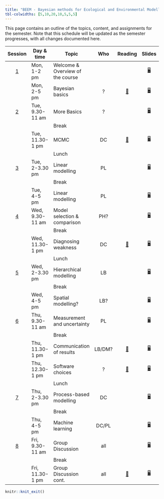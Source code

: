 ---
title: "BEEM - Bayesian methods for Ecological and Environmental Modelling"
tbl-colwidths: [5,10,20,10,5,5,5]
---

This page contains an outline of the topics, content, and assignments for the semester. Note that this schedule will be updated as the semester progresses, with all changes documented here.

::: column-screen-inset-right
|         Session         | Day & time       | Topic                            |  Who   |                            Reading                            |                                  Slides                                  |                                                Practical                                                 |
|:--------:|----------|----------|:--------:|:--------:|:--------:|:------------:|
| [1](/weeks/week-1.html) | Mon, 1-2 pm      | Welcome & Overview of the course |        |                                                               |     [🖥️](/slides/lab-0.html "Lab slides"){aria-label="Lab 0 slides"}     |  [📋](/ae/ae-1-markdown.html "Application exercise"){aria-label="Application Exercise 1 instructions"}   |
|                         | Mon, 2-5 pm      | Bayesian basics                  |   ?    | [📖](/weeks/week-1.html#prepare){aria-label="Week 1 summary"} | [🖥️](/slides/lec-1.pdf "Lecture slides"){aria-label="Lecture 1 slides"}  |  [📋](/ae/ae-1-markdown.html "Application exercise"){aria-label="Application Exercise 1 instructions"}   |
| [2](/weeks/week-2.html) | Tue, 9.30-11 am  | More Basics                      |   ?    |                                                               |     [🖥️](/slides/lab-1.html "Lab slides"){aria-label="Lab 1 slides"}     |                                                                                                          |
|                         |                  | Break                            |        |                                                               |                                                                          |                                                                                                          |
|                         | Tue, 11.30- 1 pm | MCMC                             |   DC   | [📖](/weeks/week-2.html#prepare){aria-label="Week 2 summary"} | [🖥️](/slides/lec-2.html "Lecture slides"){aria-label="Lecture 2 slides"} |    [📋](/ae/ae-2-mcmc.html "Application exercise"){aria-label="Application Exercise 2 instructions"}     |
|                         |                  | Lunch                            |        |                                                               |                                                                          |                                                                                                          |
| [3](/weeks/week-3.html) | Tue, 2-3.30 pm   | Linear modelling                 |   PL   |                                                               | [🖥️](/slides/lec-3.html "Lecture slides"){aria-label="Lecture 3 slides"} | [📋](/ae/ae-1-dcbikeshare.html "Application exercise"){aria-label="Application Exercise 1 instructions"} |
|                         |                  | Break                            |        |                                                               |                                                                          |                                                                                                          |
|                         | Tue, 4-5 pm      | Linear modelling                 |   PL   |                                                               | [🖥️](/slides/lec-3.html "Lecture slides"){aria-label="Lecture 3 slides"} | [📋](/ae/ae-2-dcbikeshare.html "Application exercise"){aria-label="Application Exercise 1 instructions"} |
| [4](/weeks/week-2.html) | Wed, 9.30-11 am  | Model selection & comparison     |  PH?   |                                                               |     [🖥️](/slides/lec-4_model_comparison.pdf "Lecture slides"){aria-label="Lecture 4 slides"}     |                                                                                                          |
|                         |                  | Break                            |        |                                                               |                                                                          |                                                                                                          |
|                         | Wed, 11.30- 1 pm | Diagnosing weakness              |   DC   | [📖](/weeks/week-2.html#prepare){aria-label="Week 2 summary"} | [🖥️](/slides/lec-4_diagnosing_model_weakness.pdf "Lecture slides"){aria-label="Lecture 4 slides"} |                                                                                                          |
|                         |                  | Lunch                            |        |                                                               |                                                                          |                                                                                                          |
| [5](/weeks/week-3.html) | Wed, 2-3.30 pm   | Hierarchical modelling           |   LB   |                                                               | [🖥️](/slides/lec-5.html "Lecture slides"){aria-label="Lecture 5 slides"} | [📋](/ae/ae-1-dcbikeshare.html "Application exercise"){aria-label="Application Exercise 1 instructions"} |
|                         |                  | Break                            |        |                                                               |                                                                          |                                                                                                          |
|                         | Wed, 4-5 pm      | Spatial modelling?               |  LB?   |                                                               | [🖥️](/slides/lec-5-spatial.pdf "Lecture slides"){aria-label="Lecture 5 slides"} | [📋](/ae/ae-1-dcbikeshare.html "Application exercise"){aria-label="Application Exercise 1 instructions"} |
| [6](/weeks/week-2.html) | Thu, 9.30-11 am  | Measurement and uncertainty      |   PL   |                                                               |     [🖥️](/slides/lec-6.html "Lecture slides"){aria-label="Lecture 6 slides"}     |                                                                                                          |
|                         |                  | Break                            |        |                                                               |                                                                          |                                                                                                          |
|                         | Thu, 11.30- 1 pm | Communication of results         | LB/DM? | [📖](/weeks/week-2.html#prepare){aria-label="Week 2 summary"} | [🖥️](/slides/lec-6_communication.pdf "Lecture slides"){aria-label="Lecture 6 slides"} |                                                                                                          |
|                         | Thu, 12.30- 1 pm | Software choices                 |   ?    | [📖](/weeks/week-2.html#prepare){aria-label="Week 2 summary"} | [🖥️](/slides/lec-2.html "Lecture slides"){aria-label="Lecture 2 slides"} |                                                                                                          |
|                         |                  | Lunch                            |        |                                                               |                                                                          |                                                                                                          |
| [7](/weeks/week-3.html) | Thu, 2-3.30 pm   | Process-based modelling          |   DC   |                                                               | [🖥️](/slides/lec-3.html "Lecture slides"){aria-label="Lecture 3 slides"} | [📋](/ae/ae-1-dcbikeshare.html "Application exercise"){aria-label="Application Exercise 1 instructions"} |
|                         |                  | Break                            |        |                                                               |                                                                          |                                                                                                          |
|                         | Thu, 4-5 pm      | Machine learning                 | DC/PL  |                                                               | [🖥️](/slides/lec-3.html "Lecture slides"){aria-label="Lecture 3 slides"} | [📋](/ae/ae-1-dcbikeshare.html "Application exercise"){aria-label="Application Exercise 1 instructions"} |
| [8](/weeks/week-2.html) | Fri, 9.30-11 am  | Group Discussion                 |  all   |                                                               |     [🖥️](/slides/lab-1.html "Lab slides"){aria-label="Lab 1 slides"}     |                                                                                                          |
|                         |                  | Break                            |        |                                                               |                                                                          |                                                                                                          |
|                         | Fri, 11.30- 1 pm | Group Discussion cont.           |  all   | [📖](/weeks/week-2.html#prepare){aria-label="Week 2 summary"} | [🖥️](/slides/lec-2.html "Lecture slides"){aria-label="Lecture 2 slides"} |                                                                                                          |
:::

```{r echo = FALSE}
knitr::knit_exit()
```
